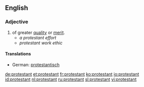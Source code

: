 {{see|Protestant}}
==English==

===Adjective===
{{en-adj}}

# of greater [[quality]] or [[merit]].
#*''a protestant effort''
#*''protestant work ethic''

====Translations====
{{top}}
{{mid}}
* German: [[protestantisch]]
{{bottom}}

[[de:protestant]]
[[et:protestant]]
[[fr:protestant]]
[[ko:protestant]]
[[io:protestant]]
[[id:protestant]]
[[nl:protestant]]
[[ru:protestant]]
[[sl:protestant]]
[[vi:protestant]]